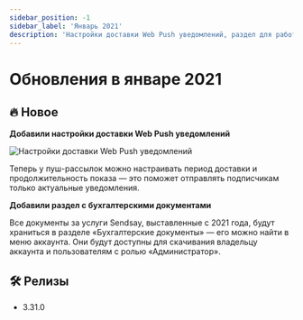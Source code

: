 ```yaml
---
sidebar_position: -1
sidebar_label: 'Январь 2021'
description: 'Настройки доставки Web Push уведомлений, раздел для работы с бухгалтерскими документами'
---
```



# Обновления в январе 2021

## 🔥 Новое

**Добавили настройки доставки Web Push уведомлений**

<p align="left">
  <img src={webPushSettings} alt="Настройки доставки Web Push уведомлений" />
</p>

Теперь у пуш-рассылок можно настраивать период доставки и продолжительность показа — это поможет отправлять подписчикам только актуальные уведомления.

**Добавили раздел с бухгалтерскими документами**

Все документы за услуги Sendsay, выставленные с 2021 года, будут храниться в разделе «Бухгалтерские документы» — его можно найти в меню аккаунта. Они будут доступны для скачивания владельцу аккаунта и пользователям с ролью «Администратор».

## 🛠️ Релизы

- 3.31.0
